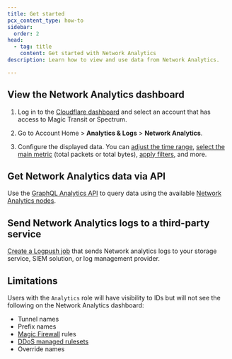 ```yaml
---
title: Get started
pcx_content_type: how-to
sidebar:
  order: 2
head:
  - tag: title
    content: Get started with Network Analytics
description: Learn how to view and use data from Network Analytics.

---
```



<Render file="network-analytics-requirements" />

## View the Network Analytics dashboard

1. Log in to the [Cloudflare dashboard](https://dash.cloudflare.com) and select an account that has access to Magic Transit or Spectrum.

2. Go to Account Home > **Analytics & Logs** > **Network Analytics**.

3. Configure the displayed data. You can [adjust the time range](/analytics/network-analytics/configure/time-range/), [select the main metric](/analytics/network-analytics/configure/displayed-data/#select-high-level-metric) (total packets or total bytes), [apply filters](/analytics/network-analytics/configure/displayed-data/#apply-filters), and more.

## Get Network Analytics data via API

Use the [GraphQL Analytics API](/analytics/graphql-api/) to query data using the available [Network Analytics nodes](/analytics/graphql-api/migration-guides/network-analytics-v2/node-reference/).

## Send Network Analytics logs to a third-party service

[Create a Logpush job](/logs/logpush/logpush-job/enable-destinations/) that sends Network analytics logs to your storage service, <GlossaryTooltip term="SIEM">SIEM solution</GlossaryTooltip>, or log management provider.

## Limitations

Users with the `Analytics` role will have visibility to IDs but will not see the following on the Network Analytics dashboard:

- Tunnel names
- Prefix names
- [Magic Firewall](/magic-firewall/) rules
- [DDoS managed rulesets](/ddos-protection/managed-rulesets/)
- Override names